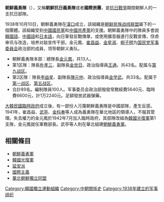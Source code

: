 {{expand|time=2014-11-16T10:42:10+00:00}}
{{unreferenced|time=2014-11-16T10:42:10+00:00}}
'''朝鮮義勇隊'''（{{lang-ko|조선의용대}}），又稱'''朝鮮抗日義勇隊'''或者'''國際旅團'''，是[[抗日戰爭|抗日戰爭]]期間朝鮮人的一支抗日部隊。

1938年10月10日，朝鮮義勇隊在[[漢口|漢口]]成立，該組織是[[朝鲜民族战线联盟|朝鲜民族战线联盟]]屬下的一個團體。該組織受到[[中國國民黨|中國國民黨]]和[[中國共產黨|中國共產黨]]的支援。朝鮮義勇隊中的隊員多會說[[韓國語|韓國語]]、[[中國語|中國語]]和[[日本語|日本語]]，向日軍發反戰傳單，或使用擴音器進行反戰宣傳，俘虏审讯与改造，培养对敌宣传干部。金元鳳、[[崔昌益|崔昌益]]、[[金星淑|金星淑]]、[[柳子明|柳子明]]为[[国民党军事委員会|国民党军事委員会]]政治部的成員，领导朝鲜义勇队。

* 朝鮮義勇隊本部：總隊長[[金元鳳|金元鳳]]，共13人。 
* 第1区隊：隊長[[朴孝三|朴孝三]]、副隊長[[金世日|金世日]]、政治指導員[[王通|王通]]。共43名。配属与[[第九战区|第九战区]]。 
* 第2区隊：隊長[[李益星|李益星]]、副隊長[[陣元仲|陣元仲]]、政治指導員[[金学武|金学武]]。共33名。配属于[[第一战区|第一战区]]、[[第五战区|第五战区]]。
* 合計89名。編制隊員100人。军事委员会政治部撥發常務經費5640元、臨時費6600元，計1万2240元。足額發放武器彈藥。 

[[大韓民國臨時政府|大韓民國臨時政府]]成立後，有一部份人污蔑朝鮮義勇隊是中國部隊，產生反感。1941年，崔昌益、[[武亭|武亭]]、[[金枓奉|金枓奉]]等人成為義勇隊在華北地區的領導人，不服其管理。失去權力的金元鳳於1942年7月加入臨時政府，其部隊改組為[[韓國光復軍|韓國光復軍]]第1支隊，金元鳳就任軍務部長。武亭等人則在華北組建[[朝鮮義勇軍|朝鮮義勇軍]]。

==相關條目==
*[[朝鮮義勇軍|朝鮮義勇軍]]
*[[韓國光復軍|韓國光復軍]]
*[[延安派|延安派]]
*[[國際主義|國際主義]]
*[[華北朝鮮獨立同盟|華北朝鮮獨立同盟]]

[[Category:韓國獨立運動組織|Category:韓國獨立運動組織]]
[[Category:中朝關係史|Category:中朝關係史]]
[[Category:1938年建立的军事组织|Category:1938年建立的军事组织]]